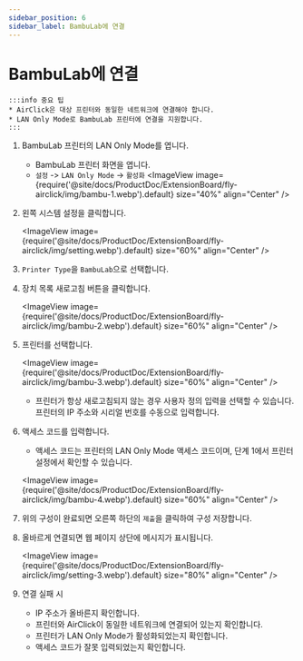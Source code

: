 ```yaml
---
sidebar_position: 6
sidebar_label: BambuLab에 연결
---
```


# BambuLab에 연결

    :::info 중요 팁
    * AirClick은 대상 프린터와 동일한 네트워크에 연결해야 합니다.
    * LAN Only Mode로 BambuLab 프린터에 연결을 지원합니다.
    :::

1. BambuLab 프린터의 LAN Only Mode를 엽니다.

    - BambuLab 프린터 화면을 엽니다.
    - `설정` -> `LAN Only Mode` -> `활성화`
    <ImageView image={require('@site/docs/ProductDoc/ExtensionBoard/fly-airclick/img/bambu-1.webp').default} size="40%" align="Center" />

2. 왼쪽 시스템 설정을 클릭합니다.
    
    <ImageView image={require('@site/docs/ProductDoc/ExtensionBoard/fly-airclick/img/setting.webp').default} size="60%" align="Center" />

3. `Printer Type`을 `BambuLab`으로 선택합니다.
4. 장치 목록 새로고침 버튼을 클릭합니다.

    <ImageView image={require('@site/docs/ProductDoc/ExtensionBoard/fly-airclick/img/bambu-2.webp').default} size="60%" align="Center" />

5. 프린터를 선택합니다.

    <ImageView image={require('@site/docs/ProductDoc/ExtensionBoard/fly-airclick/img/bambu-3.webp').default} size="60%" align="Center" />

    - 프린터가 항상 새로고침되지 않는 경우 사용자 정의 입력을 선택할 수 있습니다. 프린터의 IP 주소와 시리얼 번호를 수동으로 입력합니다.

6. 액세스 코드를 입력합니다.
    - 액세스 코드는 프린터의 LAN Only Mode 액세스 코드이며, 단계 1에서 프린터 설정에서 확인할 수 있습니다.

     <ImageView image={require('@site/docs/ProductDoc/ExtensionBoard/fly-airclick/img/bambu-4.webp').default} size="60%" align="Center" />

5. 위의 구성이 완료되면 오른쪽 하단의 `제출`을 클릭하여 구성 저장합니다.
6. 올바르게 연결되면 웹 페이지 상단에 메시지가 표시됩니다.

     <ImageView image={require('@site/docs/ProductDoc/ExtensionBoard/fly-airclick/img/setting-3.webp').default} size="80%" align="Center" />

7. 연결 실패 시
    - IP 주소가 올바른지 확인합니다.
    - 프린터와 AirClick이 동일한 네트워크에 연결되어 있는지 확인합니다.
    - 프린터가 LAN Only Mode가 활성화되었는지 확인합니다.
    - 액세스 코드가 잘못 입력되었는지 확인합니다.